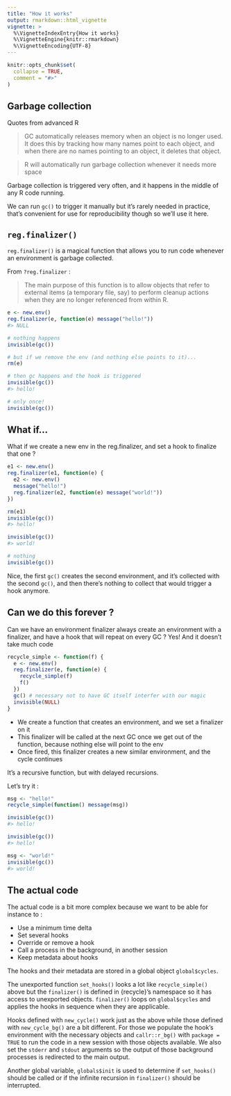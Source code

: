 ```yaml
---
title: "How it works"
output: rmarkdown::html_vignette
vignette: >
  %\VignetteIndexEntry{How it works}
  %\VignetteEngine{knitr::rmarkdown}
  %\VignetteEncoding{UTF-8}
---
```


```r
knitr::opts_chunk$set(
  collapse = TRUE,
  comment = "#>"
)
```

## Garbage collection

Quotes from advanced R

> GC automatically releases memory when an object is no longer used. It does this by tracking how many names point to each object, and when there are no names pointing to an object, it deletes that object.

> R will automatically run garbage collection whenever it needs more space

Garbage collection is triggered very often, and it happens
in the middle of any R code running.

We can run `gc()` to trigger it manually but it's rarely needed in practice,
that's convenient for use for reproducibility though so we'll use it here.

## `reg.finalizer()`

`reg.finalizer()` is a magical function that allows you to run code whenever
an environment is garbage collected.

From `?reg.finalizer` :

> The main purpose of this function is to allow objects that refer to external items (a temporary file, say) to perform cleanup actions when they are no longer referenced from within R.

```r
e <- new.env()
reg.finalizer(e, function(e) message("hello!"))
#> NULL

# nothing happens
invisible(gc())

# but if we remove the env (and nothing else points to it)...
rm(e)

# then gc happens and the hook is triggered
invisible(gc())
#> hello!

# only once!
invisible(gc())
```

## What if...

What if we create a new env in the reg.finalizer, and set a hook to finalize that
one ?

```r
e1 <- new.env()
reg.finalizer(e1, function(e) {
  e2 <- new.env()
  message("hello!")
  reg.finalizer(e2, function(e) message("world!"))
})

rm(e1)
invisible(gc())
#> hello!

invisible(gc())
#> world!

# nothing
invisible(gc())
```

Nice, the first `gc()` creates the second environment, and it's collected with
the second `gc()`, and then there's nothing to collect that would trigger a hook anymore.

## Can we do this forever ?

Can we have an environment finalizer always create an environment with a finalizer,
and have a hook that will repeat on every GC ? Yes! And it doesn't take much code

```r
recycle_simple <- function(f) {
  e <- new.env()
  reg.finalizer(e, function(e) {
    recycle_simple(f)
    f()
  })
  gc() # necessary not to have GC itself interfer with our magic
  invisible(NULL)
}
```

* We create a function that creates an environment, and we set a
finalizer on it
* This finalizer will be called at the next GC once we get out of the function, 
because nothing else will point to the env
* Once fired, this finalizer creates a new similar environment, and the cycle continues

It's a recursive function, but with delayed recursions.

Let's try it :

```r
msg <- "hello!"
recycle_simple(function() message(msg))

invisible(gc())
#> hello!

invisible(gc())
#> hello!

msg <- "world!"
invisible(gc())
#> world!
```

## The actual code

The actual code is a bit more complex because we want
to be able for instance to :

* Use a minimum time delta
* Set several hooks
* Override or remove a hook
* Call a process in the background, in another session
* Keep metadata about hooks

The hooks and their metadata are stored in a global object `global$cycles`.

The unexported function `set_hooks()` looks a lot like `recycle_simple()` above
but the `finalizer()` is defined in {recycle}'s namespace so it has access
to unexported objects. `finalizer()` loops on `global$cycles` and applies the
hooks in sequence when they are applicable.

Hooks defined with `new_cycle()` work just as the above while those defined
with `new_cycle_bg()` are a bit different. For those we populate the hook's environment with the necessary objects and `callr::r_bg()` with `package = TRUE` to run
the code in a new session with those objects available. We also set the 
`stderr` and `stdout` arguments so the output of those background processes
is redirected to the main output.

Another global variable, `globals$init` is used to determine if `set_hooks()`
should be called or if the infinite recursion in `finalizer()` should be
interrupted.

